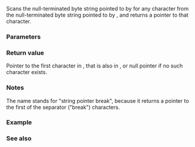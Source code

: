 {{cpp/title|strpbrk}}
{{cpp/string/byte/navbar}}
{{dcl begin}}
{{dcl header|cstring}}
{{dcl|
const char* strpbrk( const char* dest, const char* breakset );
}}
{{dcl|
      char* strpbrk(       char* dest, const char* breakset );
}}
{{dcl end}}

Scans the null-terminated byte string pointed to by {{c|dest}} for any character from the null-terminated byte string pointed to by {{c|breakset}}, and returns a pointer to that character.

===Parameters===
{{par begin}}
{{par|dest|pointer to the null-terminated byte string to be analyzed}}
{{par|breakset|pointer to the null-terminated byte string that contains the characters to search for}}
{{par end}}

===Return value===
Pointer to the first character in {{c|dest}}, that is also in {{c|breakset}}, or null pointer if no such character exists.

===Notes===
The name stands for "string pointer break", because it returns a pointer to the first of the separator ("break") characters.

===Example===
{{example
|code=
#include &lt;cstring&gt;
#include &lt;iomanip&gt;
#include &lt;iostream&gt;

int main()
{
    const char* str = "hello world, friend of mine!";
    const char* sep = " ,!";

    unsigned int cnt = 0;
    do
    {
        str = std::strpbrk(str, sep); // find separator
        std::cout &lt;&lt; std::quoted(str) &lt;&lt; '\n';
        if (str)
            str += std::strspn(str, sep); // skip separator
        ++cnt; // increment word count
    } while (str &amp;&amp; *str);

    std::cout &lt;&lt; "There are " &lt;&lt; cnt &lt;&lt; " words\n";
}
|output=
" world, friend of mine!"
", friend of mine!"
" of mine!"
" mine!"
"!"
There are 5 words
}}

===See also===
{{dsc begin}}
{{dsc inc|cpp/string/byte/dsc strcspn}}
{{dsc inc|cpp/string/byte/dsc strtok}}
{{dsc inc|cpp/string/byte/dsc strchr}}
{{dsc inc|cpp/string/wide/dsc wcspbrk}}
{{dsc see c|c/string/byte/strpbrk}}
{{dsc end}}

{{langlinks|de|es|fr|it|ja|pt|ru|zh}}